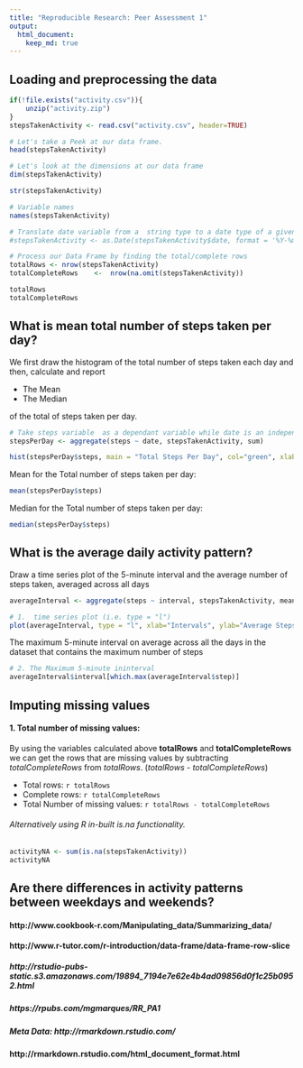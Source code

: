 ---
title: "Reproducible Research: Peer Assessment 1"
output: 
  html_document:
    keep_md: true
---

## Loading and preprocessing the data
```{r, echo=TRUE}

if(!file.exists("activity.csv")){
    unzip("activity.zip") 
}
stepsTakenActivity <- read.csv("activity.csv", header=TRUE)

# Let's take a Peek at our data frame.
head(stepsTakenActivity)

# Let's look at the dimensions at our data frame
dim(stepsTakenActivity)

str(stepsTakenActivity)

# Variable names
names(stepsTakenActivity)

# Translate date variable from a  string type to a date type of a given format
#stepsTakenActivity <- as.Date(stepsTakenActivity$date, format = '%Y-%m-%d')

# Process our Data Frame by finding the total/complete rows 
totalRows <- nrow(stepsTakenActivity)
totalCompleteRows    <-  nrow(na.omit(stepsTakenActivity))

totalRows
totalCompleteRows
```

## What is mean total number of steps taken per day?
We first draw the histogram of the total number of steps taken each day and then,
calculate and report

*  The Mean
*  The Median

of the total of steps taken per day.

```{r, echo=TRUE}

# Take steps variable  as a dependant variable while date is an independane variable
stepsPerDay <- aggregate(steps ~ date, stepsTakenActivity, sum)

hist(stepsPerDay$steps, main = "Total Steps Per Day", col="green", xlab="Number of Steps")
```

Mean for the Total number of steps taken per day:
```{r, echo=TRUE}
mean(stepsPerDay$steps)

```

Median for the Total number of steps taken per day:
```{r, echo=TRUE}
median(stepsPerDay$steps)

```

## What is the average daily activity pattern?
Draw a time series plot of the 5-minute interval and the average number of steps taken, averaged across all days

``` {r, echo=TRUE}
averageInterval <- aggregate(steps ~ interval, stepsTakenActivity, mean, na.rm=TRUE)

# 1.  time series plot (i.e. type = "l")
plot(averageInterval, type = "l", xlab="Intervals", ylab="Average Steps Taken", main="Average Daily Acitivity Pattern")
```

The maximum 5-minute interval on average across all the days in the dataset that contains the maximum number of steps

```{r, echo=TRUE}
# 2. The Maximum 5-minute ininterval
averageInterval$interval[which.max(averageInterval$step)]

```

## Imputing missing values

#### 1.  Total number of missing values:

By using the variables calculated above **totalRows** and **totalCompleteRows** we 
can get the rows that are missing values by subtracting *totalCompleteRows* from *totalRows*.
(*totalRows* - *totalCompleteRows*) 

* Total rows:  `r totalRows`  
* Complete rows:  `r totalCompleteRows` 
* Total Number of missing values: `r totalRows - totalCompleteRows`

###### Alternatively using R in-built is.na functionality.

```{r, echo=TRUE}
activityNA <- sum(is.na(stepsTakenActivity))
activityNA
```




## Are there differences in activity patterns between weekdays and weekends?


#### http://www.cookbook-r.com/Manipulating_data/Summarizing_data/
#### http://www.r-tutor.com/r-introduction/data-frame/data-frame-row-slice
##### http://rstudio-pubs-static.s3.amazonaws.com/19894_7194e7e62e4b4ad09856d0f1c25b0952.html
##### https://rpubs.com/mgmarques/RR_PA1
##### Meta Data: http://rmarkdown.rstudio.com/
####             http://rmarkdown.rstudio.com/html_document_format.html